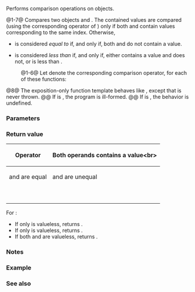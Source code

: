 {{title|1=operator==, !=, &lt;, &lt;=, &gt;, &gt;=, &lt;=&gt;{{small|(std::variant)}}}}
{{cpp/utility/variant/navbar}}
{{dcl begin}}
{{dcl header|variant}}
{{dcl|num=1|since=c++17|1=
template&lt; class... Types &gt;
constexpr bool operator==( const std::variant&lt;Types...&gt;&amp; lhs,
                           const std::variant&lt;Types...&gt;&amp; rhs );
}}
{{dcl|num=2|since=c++17|1=
template&lt; class... Types &gt;
constexpr bool operator!=( const std::variant&lt;Types...&gt;&amp; lhs,
                           const std::variant&lt;Types...&gt;&amp; rhs );
}}
{{dcl|num=3|since=c++17|
template&lt; class... Types &gt;
constexpr bool operator&lt;( const std::variant&lt;Types...&gt;&amp; lhs,
                          const std::variant&lt;Types...&gt;&amp; rhs );
}}
{{dcl|num=4|since=c++17|
template&lt; class... Types &gt;
constexpr bool operator&gt;( const std::variant&lt;Types...&gt;&amp; lhs,
                          const std::variant&lt;Types...&gt;&amp; rhs );
}}
{{dcl|num=5|since=c++17|1=
template&lt; class... Types &gt;
constexpr bool operator&lt;=( const std::variant&lt;Types...&gt;&amp; lhs,
                           const std::variant&lt;Types...&gt;&amp; rhs );
}}
{{dcl|num=6|since=c++17|1=
template&lt; class... Types &gt;
constexpr bool operator&gt;=( const std::variant&lt;Types...&gt;&amp; lhs,
                           const std::variant&lt;Types...&gt;&amp; rhs );
}}
{{dcl|num=7|since=c++20|1=
template&lt; class... Types &gt;
constexpr std::common_comparison_category_t
              &lt;std::compare_three_way_result_t&lt;Types&gt;...&gt;
    operator&lt;=&gt;( const std::variant&lt;Types...&gt;&amp; lhs,
                 const std::variant&lt;Types...&gt;&amp; rhs );
}}
{{dcl h|Helper function template}}
{{dcla|num=8|expos=yes|
template&lt; std::size_t I, class... Types &gt;
constexpr const std::variant_alternative_t&lt;I, std::variant&lt;Types...&gt;&gt;&amp;
    GET( const variant&lt;Types...&gt;&amp; v );
}}
{{dcl end}}

Performs comparison operations on {{lc|std::variant}} objects.

@1-7@ Compares two {{lc|std::variant}} objects {{c|lhs}} and {{c|rhs}}. The contained values are compared (using the corresponding operator of {{tt|T}}) only if both {{c|lhs}} and {{c|rhs}} contain values corresponding to the same index. Otherwise, 
* {{c|lhs}} is considered ''equal to'' {{c|rhs}} if, and only if, both {{c|lhs}} and {{c|rhs}} do not contain a value.
* {{c|lhs}} is considered ''less than'' {{c|rhs}} if, and only if, either {{c|rhs}} contains a value and {{c|lhs}} does not, or {{c|lhs.index()}} is less than {{c|rhs.index()}}.

:@1-6@ Let {{c|@}} denote the corresponding comparison operator, for each of these functions:
{{rev begin}}
{{rev|until=c++26|
If, for some values of {{c|I}}, the corresponding expression {{box|{{tti|GET}}{{sep}}{{c/core|&lt;I&gt;(lhs) @}}{{nbspt}}{{tti|GET}}{{sep}}{{c/core|&lt;I&gt;(rhs)}}}} is ill-formed or its result is not convertible to {{c/core|bool}}, the program is ill-formed.
}}
{{rev|since=c++26|
{{cpp/enable if|for all values of {{c|I}}, the corresponding expression {{box|{{tti|GET}}{{sep}}{{c/core|&lt;I&gt;(lhs) @}}{{nbspt}}{{tti|GET}}{{sep}}{{c/core|&lt;I&gt;(rhs)}}}} is well-formed and its result is convertible to {{c/core|bool}}}}.
}}
{{rev end}}

@8@ The exposition-only function template {{tti|GET}} behaves like {{rlpt|get|std::get{{petty|(std::variant)}}}}, except that {{lc|std::bad_variant_access}} is never thrown.
@@ If {{c|I &lt; sizeof...(Types)}} is {{c|false}}, the program is ill-formed.
@@ If {{c|1=I == v.index()}} is {{c|false}}, the behavior is undefined.

===Parameters===
{{par begin}}
{{par|lhs,rhs|variants to compare}}
{{par end}}

===Return value===
{|class="wikitable" style="text-align: center;"
!rowspan=2|{{nbsp}}Operator{{nbsp}}
!colspan=2|Both operands contains a value&lt;br&gt;{{normal|{{small|(let {{c|I}} be {{c|lhs.index()}} and {{c|J}} be {{c|rhs.index()}})}}}}
!rowspan=2|{{c|lhs}} or {{c|rhs}} is valueless&lt;br&gt;{{normal|{{small|(let {{c|lhs_empty}} be {{c|lhs.valueless_by_exception()}} and {{c|rhs_empty}} be {{c|rhs.valueless_by_exception()}})}}}}
|-
!{{c|I}} and {{c|J}} are equal
!{{c|I}} and {{c|J}} are unequal
|-
|{{co|1===}}
|{{box|{{tti|GET}}{{sep}}{{c/core|1=&lt;I&gt;(lhs) ==}}{{nbspt}}{{tti|GET}}{{sep}}{{c/core|&lt;I&gt;(rhs)}}}}
|{{c|false}}
|{{c|lhs_empty &amp;&amp; rhs_empty}}
|-
|{{co|1=!=}}
|{{box|{{tti|GET}}{{sep}}{{c/core|1=&lt;I&gt;(lhs) !=}}{{nbspt}}{{tti|GET}}{{sep}}{{c/core|&lt;I&gt;(rhs)}}}}
|{{c|true}}
|{{c|1=lhs_empty != rhs_empty}}
|-
|{{co|&lt;}}
|{{box|{{tti|GET}}{{sep}}{{c/core|&lt;I&gt;(lhs) &lt;}}{{nbspt}}{{tti|GET}}{{sep}}{{c/core|&lt;I&gt;(rhs)}}}}
|{{c|lhs.index() &lt; rhs.index()}}
|{{c|lhs_empty &amp;&amp; !rhs_empty}}
|-
|{{co|&gt;}}
|{{box|{{tti|GET}}{{sep}}{{c/core|&lt;I&gt;(lhs) &gt;}}{{nbspt}}{{tti|GET}}{{sep}}{{c/core|&lt;I&gt;(rhs)}}}}
|{{c|lhs.index() &gt; rhs.index()}}
|{{c|!lhs_empty &amp;&amp; rhs_empty}}
|-
|{{co|1=&lt;=}}
|{{box|{{tti|GET}}{{sep}}{{c/core|1=&lt;I&gt;(lhs) &lt;=}}{{nbspt}}{{tti|GET}}{{sep}}{{c/core|&lt;I&gt;(rhs)}}}}
|{{c|lhs.index() &lt; rhs.index()}}
|{{c|lhs_empty}}
|-
|{{co|1=&gt;=}}
|{{box|{{tti|GET}}{{sep}}{{c/core|1=&lt;I&gt;(lhs) &gt;=}}{{nbspt}}{{tti|GET}}{{sep}}{{c/core|&lt;I&gt;(rhs)}}}}
|{{c|lhs.index() &gt; rhs.index()}}
|{{c|rhs_empty}}
|-
|{{co|1=&lt;=&gt;}}
|{{box|{{tti|GET}}{{sep}}{{c/core|1=&lt;I&gt;(lhs) &lt;=&gt;}}{{nbspt}}{{tti|GET}}{{sep}}{{c/core|&lt;I&gt;(rhs)}}}}
|{{c|1=lhs.index() &lt;=&gt; rhs.index()}}
|see below
|}

For {{c/core|1=operator&lt;=&gt;}}:
* If only {{c|lhs}} is valueless, returns {{ltt|cpp/utility/compare/strong_ordering|std::strong_ordering::less}}.
* If only {{c|rhs}} is valueless, returns {{ltt|cpp/utility/compare/strong_ordering|std::strong_ordering::greater}}.
* If both {{c|lhs}} and {{c|rhs}} are valueless, returns {{ltt|cpp/utility/compare/strong_ordering|std::strong_ordering::equal}}.

===Notes===
{{feature test macro|__cpp_lib_constrained_equality|constrained comparison operators for {{lc|std::variant}}|value=202403L|std=C++26}}

===Example===
{{example
|code=
#include &lt;iostream&gt;
#include &lt;string&gt;
#include &lt;variant&gt;

int main()
{
    std::cout &lt;&lt; std::boolalpha;
    std::string cmp;
    bool result;
    
    auto print2 = [&amp;cmp, &amp;result](const auto&amp; lhs, const auto&amp; rhs)
    {
        std::cout &lt;&lt; lhs &lt;&lt; ' ' &lt;&lt; cmp &lt;&lt; ' ' &lt;&lt; rhs &lt;&lt; " : " &lt;&lt; result &lt;&lt; '\n';
    };
    
    std::variant&lt;int, std::string&gt; v1, v2;
    
    std::cout &lt;&lt; "operator==\n";
    {
        cmp = "==";
        
        // by default v1 = 0, v2 = 0;
        result = v1 == v2; // true
        std::visit(print2, v1, v2);
        
        v1 = v2 = 1;
        result = v1 == v2; // true
        std::visit(print2, v1, v2);
        
        v2 = 2;
        result = v1 == v2; // false
        std::visit(print2, v1, v2);
        
        v1 = "A";
        result = v1 == v2; // false: v1.index == 1, v2.index == 0
        std::visit(print2, v1, v2);
        
        v2 = "B";
        result = v1 == v2; // false
        std::visit(print2, v1, v2);
        
        v2 = "A";
        result = v1 == v2; // true
        std::visit(print2, v1, v2);
    }
    
    std::cout &lt;&lt; "operator&lt;\n";
    {
        cmp = "&lt;";
        
        v1 = v2 = 1;
        result = v1 &lt; v2; // false
        std::visit(print2, v1, v2);
        
        v2 = 2;
        result = v1 &lt; v2; // true
        std::visit(print2, v1, v2);
        
        v1 = 3;
        result = v1 &lt; v2; // false
        std::visit(print2, v1, v2);
        
        v1 = "A"; v2 = 1;
        result = v1 &lt; v2; // false: v1.index == 1, v2.index == 0
        std::visit(print2, v1, v2);
        
        v1 = 1; v2 = "A";
        result = v1 &lt; v2; // true: v1.index == 0, v2.index == 1
        std::visit(print2, v1, v2);
        
        v1 = v2 = "A";
        result = v1 &lt; v2; // false
        std::visit(print2, v1, v2);
        
        v2 = "B";
        result = v1 &lt; v2; // true
        std::visit(print2, v1, v2);
        
        v1 = "C";
        result = v1 &lt; v2; // false
        std::visit(print2, v1, v2);
    }
    
    {
        std::variant&lt;int, std::string&gt; v1;
        std::variant&lt;std::string, int&gt; v2;
    //  v1 == v2; // Compilation error: no known conversion
    }
    
    // TODO: C++20 three-way comparison operator &lt;=&gt; for variants
}
|output=
operator==
0 == 0 : true
1 == 1 : true
1 == 2 : false
A == 2 : false
A == B : false
A == A : true
operator&lt;
1 &lt; 1 : false
1 &lt; 2 : true
3 &lt; 2 : false
A &lt; 1 : false
1 &lt; A : true
A &lt; A : false
A &lt; B : true
C &lt; B : false
}}

===See also===
{{dsc begin}}
{{dsc inc|cpp/utility/optional/dsc operator cmp}}
{{dsc end}}

{{langlinks|es|ja|ru|zh}}